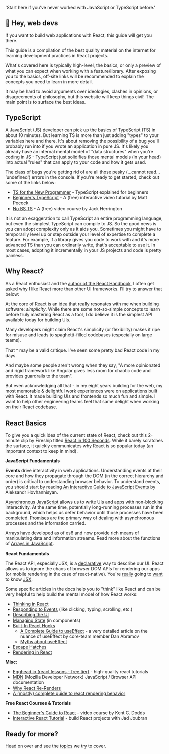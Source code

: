
  'Start here if you\'ve never worked with JavaScript or TypeScript before.'


## 👋 Hey, web devs

If you want to build web applications with React, this guide will get you there.

This guide is a compilation of the best quality material on the internet for learning development practices in React projects.

What's covered here is typically high-level, the basics, or only a preview of what you can expect when working with a feature/library. After exposing you to the basics, off-site links will be recommended to explain the concepts you need to learn in more detail.

It may be hard to avoid arguments over ideologies, clashes in opinions, or disagreements of philosophy, but this website will keep things civil! The main point is to surface the best ideas.

## TypeScript

A JavaScript (JS) developer can pick up the basics of TypeScript (TS) in about 10 minutes. But learning TS is more than just adding "types" to your variables here and there. It's about removing the possibility of a bug you'll probably run into if you wrote an application in pure JS. It's likely you already have an internal mental model of "data structures" when you're coding in JS - TypeScript just solidifies those mental models (in your head) into actual "rules" that can apply to your code and how it gets used.

The class of bugs you're getting rid of are all those pesky (…cannot read… ‘undefined') errors in the console. If you're ready to get started, check out some of the links below:

- [TS for the New Programmer](https://www.typescriptlang.org/docs/handbook/typescript-from-scratch.html) - TypeScript explained for beginners
- [Beginner's TypeScript](https://www.totaltypescript.com/tutorials/beginners-typescript) - A (free) interactive video tutorial by Matt Pocock
- [No BS TS](https://www.youtube.com/playlist?list=PLNqp92_EXZBJYFrpEzdO2EapvU0GOJ09n) - A (free) video course by Jack Herrington

It is not an exaggeration to call TypeScript an entire programming language, but even the simplest TypeScript can compile to JS. So the good news is you can adopt complexity only as it aids you. Sometimes you might have to temporarily level up or step outside your level of expertise to complete a feature. For example, if a library gives you code to work with and it's more advanced TS than you can ordinarily write, that's acceptable to use it. In most cases, adopting it incrementally in your JS projects and code is pretty painless.

## Why React?

As a React enthusiast and the [author of the React Handbook](/team/eric-diviney), I often get asked why I like React more than other UI frameworks. I'll try to answer that below:

At the core of React is an idea that really resonates with me when building software: *simplicity*. While there are some not-so-simple concepts to learn before truly mastering React as a tool, I do believe it is the simplest API available today for building UIs.

Many developers might claim React's simplicity (or flexibility) makes it ripe for misuse and leads to spaghetti-filled codebases (especially on large teams).

That ^ may be a valid critique. I've seen some pretty bad React code in my days.

And maybe some people aren't wrong when they say, "A more opinionated and rigid framework like Angular gives less room for chaotic code and provides guardrails to the team".

But even acknowledging all that - in my eight years building for the web, my most memorable & delightful work experiences were on applications built with React. It made building UIs and frontends so much fun and simple. I want to help other engineering teams feel that same delight when working on their React codebase.

## React Basics

To give you a quick idea of the current state of React, check out this 2-minute clip by Fireship titled [React in 100 Seconds](https://www.youtube.com/watch?v=Tn6-PIqc4UM). While it barely scratches the surface, it quickly communicates why React is so popular today (an important context to keep in mind).

**JavaScript Fundamentals**

**Events** drive interactivity in web applications. Understanding events at their core and how they propagate through the DOM (in the correct hierarchy and order) is critical to understanding browser behavior. To understand events, you should start by reading [An Interactive Guide to JavaScript Events](https://www.aleksandrhovhannisyan.com/blog/interactive-guide-to-javascript-events/) by Aleksandr Hovhannisyan.

[Asynchronous JavaScript](https://developer.mozilla.org/en-US/docs/Learn/JavaScript/Asynchronous) allows us to write UIs and apps with non-blocking interactivity. At the same time, potentially long-running processes run in the background, which helps us defer behavior until those processes have been completed. [Promises](https://developer.mozilla.org/en-US/docs/Learn/JavaScript/Asynchronous/Promises) are the primary way of dealing with asynchronous processes and the information carried.

Arrays have developed as of es6 and now provide rich means of manipulating data and information streams. Read more about the functions of [Arrays in JavaScript](https://www.freecodecamp.org/news/complete-introduction-to-the-most-useful-javascript-array-methods/).

**React Fundamentals**

The React API, especially JSX, is a [declarative](https://ui.dev/imperative-vs-declarative-programming) way to describe our UI. React allows us to ignore the chaos of browser DOM APIs for rendering our apps (or mobile rendering in the case of react-native). You're [really](https://beta.reactjs.org/learn/writing-markup-with-jsx) going to [want](https://beta.reactjs.org/learn/javascript-in-jsx-with-curly-braces) to know [JSX](https://www.codecademy.com/learn/react-101/modules/react-101-jsx-u/cheatsheet).

Some specific articles in the docs help you to "think" like React and can be very helpful to help build the mental model of how React works:

- [Thinking in React](https://beta.reactjs.org/learn/thinking-in-react)
- [Responding to Events](https://beta.reactjs.org/learn/responding-to-events) (like clicking, typing, scrolling, etc.)
- [Describing the UI](https://beta.reactjs.org/learn/describing-the-ui)
- [Managing State](https://beta.reactjs.org/learn/managing-state) (in components)
- [Built-In React Hooks](https://beta.reactjs.org/reference/react)
    - [A Complete Guide to useEffect](https://overreacted.io/a-complete-guide-to-useeffect/) - a very detailed article on the nuance of useEffect by core-team member Dan Abramov
    - [Myths about useEffect](https://epicreact.dev/myths-about-useeffect/)
- [Escape Hatches](https://beta.reactjs.org/learn/escape-hatches)
- [Rendering in React](https://beta.reactjs.org/learn/render-and-commit)

**Misc:**

- [Egghead.io (react lessons - free tier)](https://egghead.io/q/react?access_state=free) - high-quality react tutorials
- [MDN](https://developer.mozilla.org/en-US/docs/Web/JavaScript) (Mozilla Developer Network) JavaScript / Browser API documentation
- [Why React Re-Renders](https://www.joshwcomeau.com/react/why-react-re-renders/)
- [A (mostly) complete guide to react rendering behavior](https://blog.isquaredsoftware.com/2020/05/blogged-answers-a-mostly-complete-guide-to-react-rendering-behavior/)

**Free React Courses & Tutorials**

- [The Beginner's Guide to React](https://egghead.io/courses/the-beginner-s-guide-to-react) - video course by Kent C. Dodds
- [Interactive React Tutorial](https://react-tutorial.app/) - build React projects with Jad Joubran

## Ready for more?

Head on over and see the [topics](/topics) we try to cover.